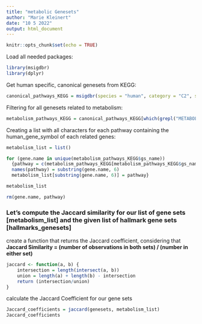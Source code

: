 ```yaml
---
title: "metabolic Genesets"
author: "Marie Kleinert"
date: "10 5 2022"
output: html_document
---
```


```r
knitr::opts_chunk$set(echo = TRUE)
```

Load all needed packages:

```r
library(msigdbr)
library(dplyr)
```

Get human specific, canonical genesets from KEGG:

```r
canonical_pathways_KEGG = msigdbr(species = "human", category = "C2", subcategory = "CP:KEGG")
```

Filtering for all genesets related to metabolism:

```r
metabolism_pathways_KEGG = canonical_pathways_KEGG[which(grepl("METABOLISM", canonical_pathways_KEGG$gs_name)==TRUE),]
```

Creating a list with all characters for each pathway containing the human_gene_symbol of each related genes:

```r
metabolism_list = list()

for (gene.name in unique(metabolism_pathways_KEGG$gs_name))
  {pathway = c(metabolism_pathways_KEGG[metabolism_pathways_KEGG$gs_name == gene.name, 7])
  names(pathway) = substring(gene.name, 6)
  metabolism_list[substring(gene.name, 6)] = pathway}

metabolism_list

rm(gene.name, pathway)
```

### Let's compute the Jaccard similarity for our list of gene sets \[metabolism_list\] and the given list of hallmark gene sets \[hallmarks_genesets\]

create a function that returns the Jaccard coefficient, considering that **Jaccard Similarity = (number of observations in both sets) / (number in either set)**

```r
jaccard <- function(a, b) {
    intersection = length(intersect(a, b))
    union = length(a) + length(b) - intersection
    return (intersection/union)
}
```

calculate the Jaccard Coefficient for our gene sets

```r
Jaccard_coefficients = jaccard(genesets, metabolism_list)
Jaccard_coefficients
```
